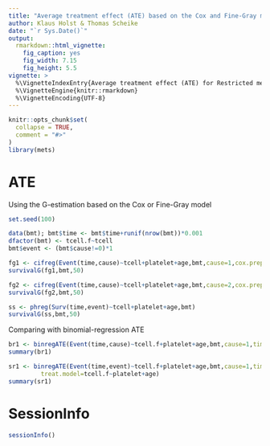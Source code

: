 ```yaml
---
title: "Average treatment effect (ATE) based on the Cox and Fine-Gray model"
author: Klaus Holst & Thomas Scheike
date: "`r Sys.Date()`"
output:
  rmarkdown::html_vignette:
    fig_caption: yes
    fig_width: 7.15
    fig_height: 5.5        
vignette: >
  %\VignetteIndexEntry{Average treatment effect (ATE) for Restricted mean survival and years lost of Competing risks}
  %\VignetteEngine{knitr::rmarkdown}
  %\VignetteEncoding{UTF-8}
---
```


```r
knitr::opts_chunk$set(
  collapse = TRUE,
  comment = "#>"
)
library(mets)
```


ATE 
====

Using the G-estimation based on the Cox or Fine-Gray model 

```r
set.seed(100)

data(bmt); bmt$time <- bmt$time+runif(nrow(bmt))*0.001
dfactor(bmt) <- tcell.f~tcell
bmt$event <- (bmt$cause!=0)*1

fg1 <- cifreg(Event(time,cause)~tcell+platelet+age,bmt,cause=1,cox.prep=TRUE,propodds=NULL)
survivalG(fg1,bmt,50)

fg2 <- cifreg(Event(time,cause)~tcell+platelet+age,bmt,cause=2,cox.prep=TRUE,propodds=NULL)
survivalG(fg2,bmt,50)

ss <- phreg(Surv(time,event)~tcell+platelet+age,bmt)
survivalG(ss,bmt,50)
```

Comparing with binomial-regression ATE 

```r

br1 <- binregATE(Event(time,cause)~tcell.f+platelet+age,bmt,cause=1,time=40,treat.model=tcell.f~platelet+age)
summary(br1)

sr1 <- binregATE(Event(time,event)~tcell.f+platelet+age,bmt,cause=1,time=40,
		 treat.model=tcell.f~platelet+age)
summary(sr1)
```




SessionInfo
============


```r
sessionInfo()
```


